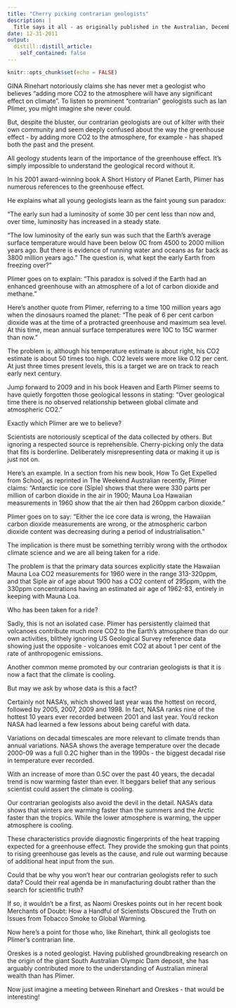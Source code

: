 ```yaml
---
title: "Cherry picking contrarian geologists"
description: |
  Title says it all - as originally published in the Australian, December, 2011
date: 12-31-2011
output:
  distill::distill_article:
    self_contained: false
---
```


```r
knitr::opts_chunk$set(echo = FALSE)
```

GINA Rinehart notoriously claims she has never met a geologist who believes "adding more CO2 to the atmosphere will have any significant effect on climate".
To listen to prominent "contrarian" geologists such as Ian Plimer, you might imagine she never could.

But, despite the bluster, our contrarian geologists are out of kilter with their own community and seem deeply confused about the way the greenhouse effect - by adding more CO2 to the atmosphere, for example - has shaped both the past and the present.

 
All geology students learn of the importance of the greenhouse effect. It's simply impossible to understand the geological record without it.

In his 2001 award-winning book A Short History of Planet Earth, Plimer has numerous references to the greenhouse effect.

He explains what all young geologists learn as the faint young sun paradox:

"The early sun had a luminosity of some 30 per cent less than now and, over time, luminosity has increased in a steady state.

"The low luminosity of the early sun was such that the Earth's average surface temperature would have been below 0C from 4500 to 2000 million years ago. But there is evidence of running water and oceans as far back as 3800 million years ago." The question is, what kept the early Earth from freezing over?"

Plimer goes on to explain: "This paradox is solved if the Earth had an enhanced greenhouse with an atmosphere of a lot of carbon dioxide and methane."

Here's another quote from Plimer, referring to a time 100 million years ago when the dinosaurs roamed the planet: "The peak of 6 per cent carbon dioxide was at the time of a protracted greenhouse and maximum sea level. At this time, mean annual surface temperatures were 10C to 15C warmer than now."

The problem is, although his temperature estimate is about right, his CO2 estimate is about 50 times too high. CO2 levels were more like 0.12 per cent. At just three times present levels, this is a target we are on track to reach early next century.

Jump forward to 2009 and in his book Heaven and Earth Plimer seems to have quietly forgotten those geological lessons in stating: "Over geological time there is no observed relationship between global climate and atmospheric CO2."

Exactly which Plimer are we to believe?

Scientists are notoriously sceptical of the data collected by others. But ignoring a respected source is reprehensible. Cherry-picking only the data that fits is borderline. Deliberately misrepresenting data or making it up is just not on.

Here's an example. In a section from his new book, How To Get Expelled from School, as reprinted in The Weekend Australian recently, Plimer claims: "Antarctic ice core (Siple) shows that there were 330 parts per million of carbon dioxide in the air in 1900; Mauna Loa Hawaiian measurements in 1960 show that the air then had 260ppm carbon dioxide."

Plimer goes on to say: "Either the ice core data is wrong, the Hawaiian carbon dioxide measurements are wrong, or the atmospheric carbon dioxide content was decreasing during a period of industrialisation."

The implication is there must be something terribly wrong with the orthodox climate science and we are all being taken for a ride.

The problem is that the primary data sources explicitly state the Hawaiian Mauna Loa CO2 measurements for 1960 were in the range 313-320ppm, and that Siple air of age about 1900 has a CO2 content of 295ppm, with the 330ppm concentrations having an estimated air age of 1962-83, entirely in keeping with Mauna Loa.

Who has been taken for a ride?

Sadly, this is not an isolated case. Plimer has persistently claimed that volcanoes contribute much more CO2 to the Earth's atmosphere than do our own activities, blithely ignoring US Geological Survey reference data showing just the opposite - volcanoes emit CO2 at about 1 per cent of the rate of anthropogenic emissions.

Another common meme promoted by our contrarian geologists is that it is now a fact that the climate is cooling.

But may we ask by whose data is this a fact?

Certainly not NASA's, which showed last year was the hottest on record, followed by 2005, 2007, 2009 and 1998. In fact, NASA ranks nine of the hottest 10 years ever recorded between 2001 and last year. You'd reckon NASA had learned a few lessons about being careful with data.

Variations on decadal timescales are more relevant to climate trends than annual variations. NASA shows the average temperature over the decade 2000-09 was a full 0.2C higher than in the 1990s - the biggest decadal rise in temperature ever recorded.

With an increase of more than 0.5C over the past 40 years, the decadal trend is now warming faster than ever. It beggars belief that any serious scientist could assert the climate is cooling.

Our contrarian geologists also avoid the devil in the detail. NASA's data shows that winters are warming faster than the summers and the Arctic faster than the tropics. While the lower atmosphere is warming, the upper atmosphere is cooling.

These characteristics provide diagnostic fingerprints of the heat trapping expected for a greenhouse effect. They provide the smoking gun that points to rising greenhouse gas levels as the cause, and rule out warming because of additional heat input from the sun.

Could that be why you won't hear our contrarian geologists refer to such data? Could their real agenda be in manufacturing doubt rather than the search for scientific truth?

If so, it wouldn't be a first, as Naomi Oreskes points out in her recent book Merchants of Doubt: How a Handful of Scientists Obscured the Truth on Issues from Tobacco Smoke to Global Warming.

Now here's a point for those who, like Rinehart, think all geologists toe Plimer's contrarian line.

Oreskes is a noted geologist. Having published groundbreaking research on the origin of the giant South Australian Olympic Dam deposit, she has arguably contributed more to the understanding of Australian mineral wealth than has Plimer.

Now just imagine a meeting between Rinehart and Oreskes - that would be interesting!